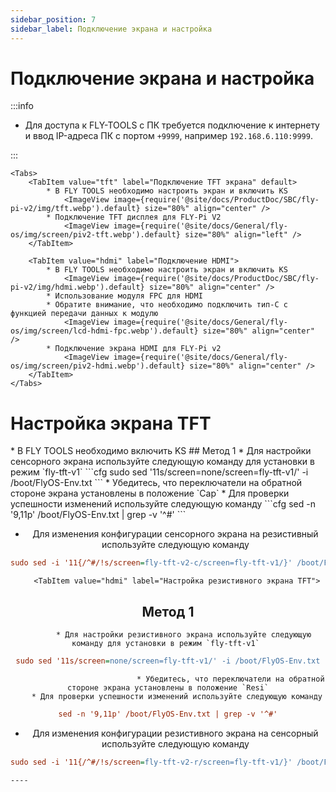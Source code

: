 ```yaml
---
sidebar_position: 7
sidebar_label: Подключение экрана и настройка
---
```







# Подключение экрана и настройка

:::info

* Для доступа к FLY-TOOLS с ПК требуется подключение к интернету и ввод IP-адреса ПК с портом `+9999`, например `192.168.6.110:9999`.

:::

    <Tabs>
        <TabItem value="tft" label="Подключение TFT экрана" default>
            * В FLY TOOLS необходимо настроить экран и включить KS
                <ImageView image={require('@site/docs/ProductDoc/SBC/fly-pi-v2/img/tft.webp').default} size="80%" align="center" />
            * Подключение TFT дисплея для FLY-Pi V2
                <ImageView image={require('@site/docs/General/fly-os/img/screen/piv2-tft.webp').default} size="80%" align="left" />
        </TabItem>

        <TabItem value="hdmi" label="Подключение HDMI">
            * В FLY TOOLS необходимо настроить экран и включить KS
                <ImageView image={require('@site/docs/ProductDoc/SBC/fly-pi-v2/img/hdmi.webp').default} size="80%" align="center" />               
            * Использование модуля FPC для HDMI
            * Обратите внимание, что необходимо подключить тип-C с функцией передачи данных к модулю
                <ImageView image={require('@site/docs/General/fly-os/img/screen/lcd-hdmi-fpc.webp').default} size="80%" align="center" />
            * Подключение экрана HDMI для FLY-Pi v2
                <ImageView image={require('@site/docs/General/fly-os/img/screen/piv2-hdmi.webp').default} size="80%" align="center" />
        </TabItem>
    </Tabs>

# Настройка экрана TFT

<Tabs>
    <TabItem value="tft" label="Настройка экрана TFT" default>
        * В FLY TOOLS необходимо включить KS
            <ImageView image={require('@site/docs/ProductDoc/SBC/fly-lite/lite2.1/img/ks.webp').default} size="80%" align="center" />
        <Tabs>
    <TabItem value="tft" label="Настройка сенсорного экрана TFT" default>
## Метод 1    
         * Для настройки сенсорного экрана используйте следующую команду для установки в режим `fly-tft-v1`
```cfg
sudo sed '11s/screen=none/screen=fly-tft-v1/' -i /boot/FlyOS-Env.txt
```
         * Убедитесь, что переключатели на обратной стороне экрана установлены в положение `Cap`
    * Для проверки успешности изменений используйте следующую команду
```cfg
sed -n '9,11p' /boot/FlyOS-Env.txt | grep -v '^#'
```

 * Для изменения конфигурации сенсорного экрана на резистивный используйте следующую команду

```cfg
sudo sed -i '11{/^#/!s/screen=fly-tft-v2-c/screen=fly-tft-v1/}' /boot/FlyOS-Env.txt
``` 
</TabItem>

        <TabItem value="hdmi" label="Настройка резистивного экрана TFT">
## Метод 1        
           * Для настройки резистивного экрана используйте следующую команду для установки в режим `fly-tft-v1` 
```cfg
sudo sed '11s/screen=none/screen=fly-tft-v1/' -i /boot/FlyOS-Env.txt
```
                                * Убедитесь, что переключатели на обратной стороне экрана установлены в положение `Resi`
        * Для проверки успешности изменений используйте следующую команду
```cfg
sed -n '9,11p' /boot/FlyOS-Env.txt | grep -v '^#'
```

 * Для изменения конфигурации резистивного экрана на сенсорный используйте следующую команду

```cfg
sudo sed -i '11{/^#/!s/screen=fly-tft-v2-r/screen=fly-tft-v1/}' /boot/FlyOS-Env.txt
```
</TabItem>
</Tabs>    
</TabItem>
</Tabs>

    ----
